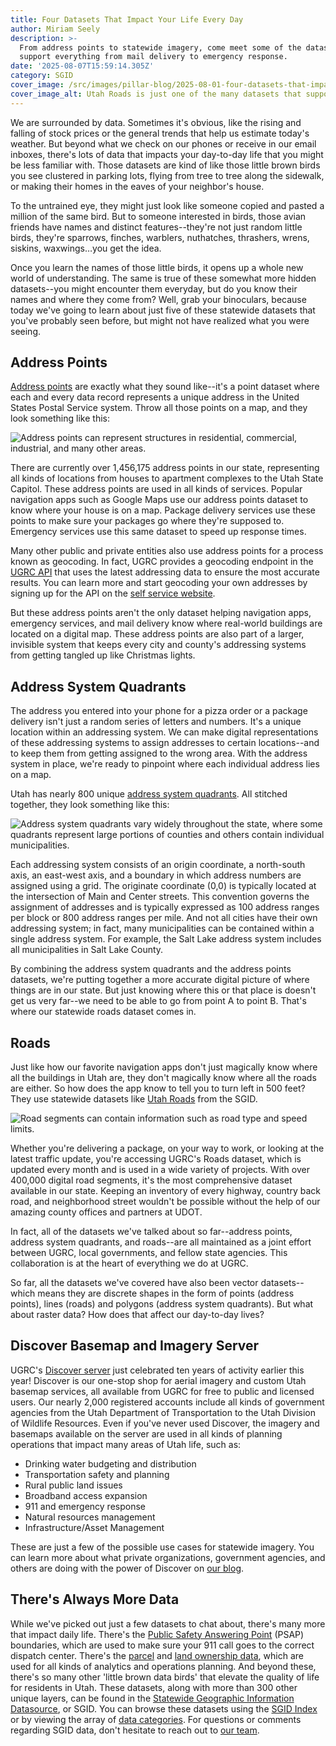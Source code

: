 ```yaml
---
title: Four Datasets That Impact Your Life Every Day
author: Miriam Seely
description: >-
  From address points to statewide imagery, come meet some of the datasets that
  support everything from mail delivery to emergency response.
date: '2025-08-07T15:59:14.305Z'
category: SGID
cover_image: /src/images/pillar-blog/2025-08-01-four-datasets-that-impact-your-life-every-day/roads_cover_resized.png
cover_image_alt: Utah Roads is just one of the many datasets that support transportation planning in our state.
---
```






We are surrounded by data. Sometimes it's obvious, like the rising and falling of stock prices or the general trends that help us estimate today's weather. But beyond what we check on our phones or receive in our email inboxes, there's lots of data that impacts your day-to-day life that you might be less familiar with. Those datasets are kind of like those little brown birds you see clustered in parking lots, flying from tree to tree along the sidewalk, or making their homes in the eaves of your neighbor's house. 

To the untrained eye, they might just look like someone copied and pasted a million of the same bird. But to someone interested in birds, those avian friends have names and distinct features--they're not just random little birds, they're sparrows, finches, warblers, nuthatches, thrashers, wrens, siskins, waxwings…you get the idea.

Once you learn the names of those little birds, it opens up a whole new world of understanding. The same is true of these somewhat more hidden datasets--you might encounter them everyday, but do you know their names and where they come from? Well, grab your binoculars, because today we've going to learn about just five of these statewide datasets that you've probably seen before, but might not have realized what you were seeing.

## Address Points

[Address points](/products/sgid/location/address-points/) are exactly what they sound like--it's a point dataset where each and every data record represents a unique address in the United States Postal Service system. Throw all those points on a map, and they look something like this:

<Image
  src={addresspts}
  loading="eager"
  alt="Address points can represent structures in residential, commercial, industrial, and many other areas."
/>

There are currently over 1,456,175 address points in our state, representing all kinds of locations from houses to apartment complexes to the Utah State Capitol. These address points are used in all kinds of services. Popular navigation apps such as Google Maps use our address points dataset to know where your house is on a map. Package delivery services use these points to make sure your packages go where they're supposed to. Emergency services use this same dataset to speed up response times.

Many other public and private entities also use address points for a process known as geocoding. In fact, UGRC provides a geocoding endpoint in the [UGRC API](/products/api/) that uses the latest addressing data to ensure the most accurate results. You can learn more and start geocoding your own addresses by signing up for the API on the [self service website](https://developer.mapserv.utah.gov/).

But these address points aren't the only dataset helping navigation apps, emergency services, and mail delivery know where real-world buildings are located on a digital map. These address points are also part of a larger, invisible system that keeps every city and county's addressing systems from getting tangled up like Christmas lights.

## Address System Quadrants

The address you entered into your phone for a pizza order or a package delivery isn't just a random series of letters and numbers. It's a unique location within an addressing system. We can make digital representations of these addressing systems to assign addresses to certain locations--and to keep them from getting assigned to the wrong area. With the address system in place, we're ready to pinpoint where each individual address lies on a map.

Utah has nearly 800 unique [address system quadrants](/products/sgid/location/address-system-quadrants/). All stitched together, they look something like this:

<Image
  src={addressquads}
  loading="eager"
  alt="Address system quadrants vary widely throughout the state, where some quadrants represent large portions of counties and others contain individual municipalities."
/>

Each addressing system consists of an origin coordinate, a north-south axis, an east-west axis, and a boundary in which address numbers are assigned using a grid. The originate coordinate (0,0) is typically located at the intersection of Main and Center streets. This convention governs the assignment of addresses and is typically expressed as 100 address ranges per block or 800 address ranges per mile. And not all cities have their own addressing system; in fact, many municipalities can be contained within a single address system. For example, the Salt Lake address system includes all municipalities in Salt Lake County.

By combining the address system quadrants and the address points datasets, we're putting together a more accurate digital picture of where things are in our state. But just knowing where this or that place is doesn't get us very far--we need to be able to go from point A to point B. That's where our statewide roads dataset comes in.

## Roads

Just like how our favorite navigation apps don't just magically know where all the buildings in Utah are, they don't magically know where all the roads are either. So how does the app know to tell you to turn left in 500 feet? They use statewide datasets like [Utah Roads](/products/sgid/transportation/road-centerlines/) from the SGID.

<Image
  src={roads}
  loading="eager"
  alt="Road segments can contain information such as road type and speed limits."
/>

Whether you're delivering a package, on your way to work, or looking at the latest traffic update, you're accessing UGRC's Roads dataset, which is updated every month and is used in a wide variety of projects. With over 400,000 digital road segments, it's the most comprehensive dataset available in our state. Keeping an inventory of every highway, country back road, and neighborhood street wouldn't be possible without the help of our amazing county offices and partners at UDOT.

In fact, all of the datasets we've talked about so far--address points, address system quadrants, and roads--are all maintained as a joint effort between UGRC, local governments, and fellow state agencies. This collaboration is at the heart of everything we do at UGRC.

So far, all the datasets we've covered have also been vector datasets--which means they are discrete shapes in the form of points (address points), lines (roads) and polygons (address system quadrants). But what about raster data? How does that affect our day-to-day lives?

## Discover Basemap and Imagery Server

UGRC's [Discover server](/products/discover/) just celebrated ten years of activity earlier this year! Discover is our one-stop shop for aerial imagery and custom Utah basemap services, all available from UGRC for free to public and licensed users. Our nearly 2,000 registered accounts include all kinds of government agencies from the Utah Department of Transportation to the Utah Division of Wildlife Resources. Even if you've never used Discover, the imagery and basemaps available on the server are used in all kinds of planning operations that impact many areas of Utah life, such as:

- Drinking water budgeting and distribution
- Transportation safety and planning
- Rural public land issues
- Broadband access expansion
- 911 and emergency response
- Natural resources management
- Infrastructure/Asset Management

These are just a few of the possible use cases for statewide imagery. You can learn more about what private organizations, government agencies, and others are doing with the power of Discover on [our blog](/blog/2025-05-05-celebrating-ten-years-of-discover/).

## There's Always More Data

While we've picked out just a few datasets to chat about, there's many more that impact daily life. There's the [Public Safety Answering Point](/products/sgid/society/public-safety-answering-point-boundaries/) (PSAP) boundaries, which are used to make sure your 911 call goes to the correct dispatch center. There's the [parcel](/products/sgid/cadastre/parcels/) and [land ownership data](/products/sgid/cadastre/land-ownership/), which are used for all kinds of analytics and operations planning. And beyond these, there's so many other 'little brown data birds' that elevate the quality of life for residents in Utah. These datasets, along with more than 300 other unique layers, can be found in the [Statewide Geographic Information Datasource](/products/sgid/), or SGID. You can browse these datasets using the [SGID Index](/products/sgid/sgid-index/) or by viewing the array of [data categories](/products/sgid/categories/). For questions or comments regarding SGID data, don't hesitate to reach out to [our team](/contact/).

